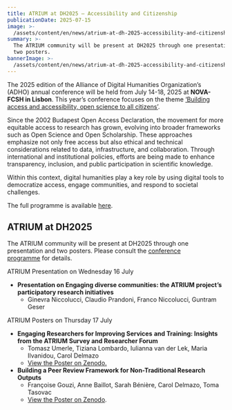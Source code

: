 ```yaml
---
title: ATRIUM at DH2025 – Accessibility and Citizenship
publicationDate: 2025-07-15
image: >-
  /assets/content/en/news/atrium-at-dh-2025-accessibility-and-citizenship/image.png
summary: >-
  The ATRIUM community will be present at DH2025 through one presentation and
  two posters.  
bannerImage: >-
  /assets/content/en/news/atrium-at-dh-2025-accessibility-and-citizenship/bannerImage.jpg
---
```

The 2025 edition of the Alliance of Digital Humanities Organization’s (ADHO) annual conference will be held from July 14-18, 2025 at **NOVA-FCSH in Lisbon**. This year’s conference focuses on the theme [‘Building access and accessibility, open science to all citizens’](https://dh2025.adho.org/).

Since the 2002 Budapest Open Access Declaration, the movement for more equitable access to research has grown, evolving into broader frameworks such as Open Science and Open Scholarship. These approaches emphasize not only free access but also ethical and technical considerations related to data, infrastructure, and collaboration. Through international and institutional policies, efforts are being made to enhance transparency, inclusion, and public participation in scientific knowledge.

Within this context, digital humanities play a key role by using digital tools to democratize access, engage communities, and respond to societal challenges.

The full programme is available [here](https://www.conftool.pro/dh2025/sessions.php).

## **ATRIUM at DH2025**

The ATRIUM community will be present at DH2025 through one presentation and two posters.  Please consult the [conference programme](https://www.conftool.pro/dh2025/sessions.php) for details. 

ATRIUM Presentation on Wednesday 16 July

* **Presentation on Engaging diverse communities: the ATRIUM project’s participatory research initiatives**
  * Ginevra Niccolucci, Claudio Prandoni, Franco Niccolucci, Guntram Geser

ATRIUM Posters on Thursday 17 July

* **Engaging Researchers for Improving Services** **and Training: Insights from the ATRIUM Survey and Researcher Forum**
  * Tomasz Umerle, Tiziana Lombardo, Iulianna van der Lek, Maria Ilvanidou, Carol Delmazo
  * [View the Poster on Zenodo.](https://zenodo.org/records/16032754)
* **Building a Peer Review Framework for Non-Traditional Research Outputs**
  * Françoise Gouzi, Anne Baillot, Sarah Bénière, Carol Delmazo, Toma Tasovac
  * [View the Poster on Zenodo](https://zenodo.org/records/15967748).

<Figure src="/assets/content/en/news/atrium-at-dh-2025-accessibility-and-citizenship/screenshot-2025-07-15-at-12.20.50.png" alt="The text 'DH2025 Accessibility & Citizenship' is in blue on the right with a blue graphic image of Lisbon on the left. " alignment="stretch">

</Figure>
